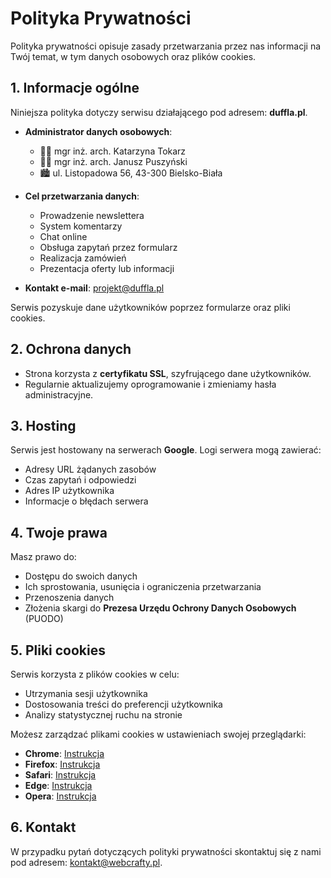 
# Polityka Prywatności

Polityka prywatności opisuje zasady przetwarzania przez nas informacji na Twój temat, w tym danych osobowych oraz plików cookies.

## 1. Informacje ogólne

Niniejsza polityka dotyczy serwisu działającego pod adresem: **duffla.pl**.

- **Administrator danych osobowych**:
  - 🧑‍🎨 mgr inż. arch. Katarzyna Tokarz
  - 🧑‍🎨 mgr inż. arch. Janusz Puszyński
  - 🏙️ ul. Listopadowa 56, 43-300 Bielsko-Biała

- **Cel przetwarzania danych**:
  - Prowadzenie newslettera
  - System komentarzy
  - Chat online
  - Obsługa zapytań przez formularz
  - Realizacja zamówień
  - Prezentacja oferty lub informacji

- **Kontakt e-mail**: [projekt@duffla.pl](mailto:projekt@duffla.pl)

Serwis pozyskuje dane użytkowników poprzez formularze oraz pliki cookies.

## 2. Ochrona danych

- Strona korzysta z **certyfikatu SSL**, szyfrującego dane użytkowników.
- Regularnie aktualizujemy oprogramowanie i zmieniamy hasła administracyjne.

## 3. Hosting

Serwis jest hostowany na serwerach **Google**. Logi serwera mogą zawierać:

- Adresy URL żądanych zasobów
- Czas zapytań i odpowiedzi
- Adres IP użytkownika
- Informacje o błędach serwera

## 4. Twoje prawa

Masz prawo do:

- Dostępu do swoich danych
- Ich sprostowania, usunięcia i ograniczenia przetwarzania
- Przenoszenia danych
- Złożenia skargi do **Prezesa Urzędu Ochrony Danych Osobowych** (PUODO)

## 5. Pliki cookies

Serwis korzysta z plików cookies w celu:

- Utrzymania sesji użytkownika
- Dostosowania treści do preferencji użytkownika
- Analizy statystycznej ruchu na stronie

Możesz zarządzać plikami cookies w ustawieniach swojej przeglądarki:

- **Chrome**: [Instrukcja](https://support.google.com/chrome/answer/95647?hl=pl)
- **Firefox**: [Instrukcja](https://support.mozilla.org/pl/kb/ciasteczka)
- **Safari**: [Instrukcja](https://support.apple.com/pl-pl/guide/safari/sfri11471/mac)
- **Edge**: [Instrukcja](https://support.microsoft.com/pl-pl/microsoft-edge/)
- **Opera**: [Instrukcja](https://help.opera.com/en/latest/web-preferences/#cookies)

## 6. Kontakt

W przypadku pytań dotyczących polityki prywatności skontaktuj się z nami pod adresem: [kontakt@webcrafty.pl](mailto:kontakt@webcrafty.pl).
